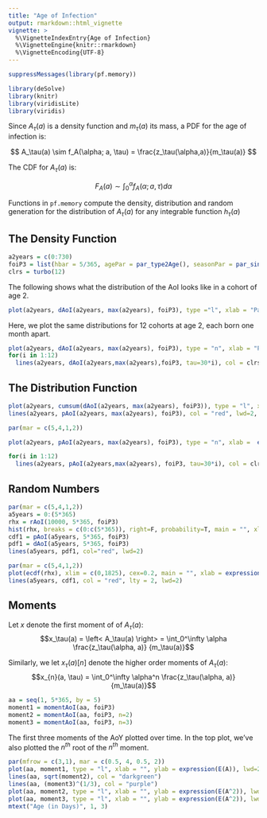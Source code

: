 ```yaml
---
title: "Age of Infection"
output: rmarkdown::html_vignette
vignette: >
  %\VignetteIndexEntry{Age of Infection}
  %\VignetteEngine{knitr::rmarkdown}
  %\VignetteEncoding{UTF-8}
---
```


```r
suppressMessages(library(pf.memory))
```

```r
library(deSolve)
library(knitr)
library(viridisLite)
library(viridis)
```

Since $A_\tau(a)$ is a density function and $m_\tau(a)$ its mass, a PDF for the age of infection is: 

$$
A_\tau(a) \sim f_A(\alpha; a, \tau) = \frac{z_\tau(\alpha,a)}{m_\tau(a)}
$$

The CDF for $A_\tau(a)$ is:

$$
F_A(a) \sim \int_0^\alpha f_A(\alpha; a, \tau) d\alpha
$$


Functions in `pf.memory` compute the density, distribution and random generation for the distribution of $A_\tau(a)$ for any integrable function $h_\tau(a)$

## The Density Function

```r
a2years = c(0:730)
foiP3 = list(hbar = 5/365, agePar = par_type2Age(), seasonPar = par_sinSeason(), trendPar = par_flatTrend()) 
clrs = turbo(12)
```

The following shows what the distribution of the AoI looks like in a cohort of age 2. 

```r
plot(a2years, dAoI(a2years, max(a2years), foiP3), type ="l", xlab = "Parasite Age", ylab = expression(F[A](alpha, a, tau)), ylim = c(0,0.009))
```

Here, we plot the same distributions for 12 cohorts at age 2, each born one month apart. 

```r
plot(a2years, dAoI(a2years, max(a2years), foiP3), type = "n", xlab = "Parasite Age", ylab = expression(F[A](alpha, a, tau)), ylim = c(0,0.013))
for(i in 1:12)
  lines(a2years, dAoI(a2years,max(a2years),foiP3, tau=30*i), col = clrs[i])
```

## The Distribution Function 

```r
plot(a2years, cumsum(dAoI(a2years, max(a2years), foiP3)), type = "l", xlab = "Parasite Cohort Age", ylab = expression(1-F[X](alpha, a, tau)), lwd=2)
lines(a2years, pAoI(a2years, max(a2years), foiP3), col = "red", lwd=2, lty =2)
```

```r
par(mar = c(5,4,1,2))

plot(a2years, pAoI(a2years, max(a2years), foiP3), type = "n", xlab =  expression(list(alpha, " Parasite Age")), ylab = expression(F[X](alpha, a, tau)))

for(i in 1:12)
  lines(a2years, pAoI(a2years,max(a2years), foiP3, tau=30*i), col = clrs[i])
```

## Random Numbers 

```r
par(mar = c(5,4,1,2))
a5years = 0:(5*365)
rhx = rAoI(10000, 5*365, foiP3)
hist(rhx, breaks = c(0:c(5*365)), right=F, probability=T, main = "", xlab = expression(alpha), border = grey(0.5))
cdf1 = pAoI(a5years, 5*365, foiP3)
pdf1 = dAoI(a5years, 5*365, foiP3) 
lines(a5years, pdf1, col="red", lwd=2)
```

```r
par(mar = c(5,4,1,2))
plot(ecdf(rhx), xlim = c(0,1825), cex=0.2, main = "", xlab = expression(alpha))
lines(a5years, cdf1, col = "red", lty = 2, lwd=2)

```

## Moments

Let $x$ denote the first moment of of $A_\tau(a)$: $$x_\tau(a) = \left< A_\tau(a) \right> = \int_0^\infty \alpha \frac{z_\tau(\alpha, a)} {m_\tau(a)}$$

Similarly, we let $x_\tau(a)[n]$ denote the higher order moments of $A_\tau(a)$: $$x_{n}(a, \tau) = \int_0^\infty \alpha^n \frac{z_\tau(\alpha, a)} {m_\tau(a)}$$

```r
aa = seq(1, 5*365, by = 5) 
moment1 = momentAoI(aa, foiP3)
moment2 = momentAoI(aa, foiP3, n=2)
moment3 = momentAoI(aa, foiP3, n=3)

```

The first three moments of the AoY plotted over time. In the top plot, we've also plotted the $n^{th}$ root of the $n^{th}$ moment.

```r
par(mfrow = c(3,1), mar = c(0.5, 4, 0.5, 2))
plot(aa, moment1, type = "l", xlab = "", ylab = expression(E(A)), lwd=2, xaxt="n", ylim = range((moment3)^(1/3)) ) 
lines(aa, sqrt(moment2), col = "darkgreen")
lines(aa, (moment3)^(1/3), col = "purple")
plot(aa, moment2, type = "l", xlab = "", ylab = expression(E(A^2)), lwd=2, xaxt="n", col = "darkgreen") 
plot(aa, moment3, type = "l", xlab = "", ylab = expression(E(A^2)), lwd=2, col = "purple") 
mtext("Age (in Days)", 1, 3)
```
